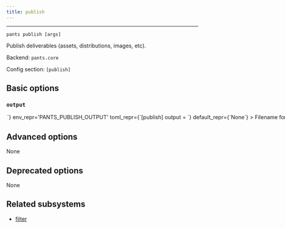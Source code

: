 ```yaml
---
title: publish
---
```



---

```
pants publish [args]
```

Publish deliverables (assets, distributions, images, etc).

Backend: <span className="color--primary">`pants.core`</span>

Config section: <span className="color--primary">`[publish]`</span>

<span className={styles.options}>

## Basic options

### `output`

<Option
  cli_repr={`--publish-output=<str>`}
  env_repr='PANTS_PUBLISH_OUTPUT'
  toml_repr={`[publish]
output = <str>`}
  default_repr={`None`}
>

Filename for JSON structured publish information.

</Option>

## Advanced options

None

## Deprecated options

None

## Related subsystems

- [filter](../subsystems/filter.mdx)

</span>
